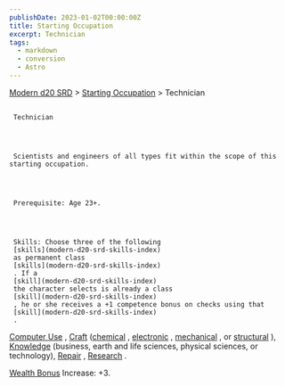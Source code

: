```yaml
---
publishDate: 2023-01-02T00:00:00Z
title: Starting Occupation
excerpt: Technician
tags:
  - markdown
  - conversion
  - Astro
---
```


[Modern d20 SRD](/#modernD20) > [Starting Occupation](modern-d20-srd-starting-occupation-index) > Technician

##

     Technician




     Scientists and engineers of all types fit within the scope of this starting occupation.




     Prerequisite: Age 23+.




     Skills: Choose three of the following
     [skills](modern-d20-srd-skills-index)
     as permanent class
     [skills](modern-d20-srd-skills-index)
     . If a
     [skill](modern-d20-srd-skills-index)
     the character selects is already a class
     [skill](modern-d20-srd-skills-index)
     , he or she receives a +1 competence bonus on checks using that
     [skill](modern-d20-srd-skills-index)
     .

[Computer Use](modern-d20-srd-skills-computer-use)
,
[Craft](modern-d20-srd-skills-craft)
([chemical](modern-d20-srd-skills-craft-chemical)
,
[electronic](modern-d20-srd-skills-craft-electronic)
,
[mechanical](modern-d20-srd-skills-craft-mechanical)
, or
[structural](modern-d20-srd-skills-craft-structural)
),
[Knowledge](modern-d20-srd-skills-knowledge)
(business, earth and life sciences, physical sciences, or technology),
[Repair](modern-d20-srd-skills-repair)
,
[Research](modern-d20-srd-skills-research)
.

[Wealth Bonus](modern-d20-srd-wealth-wealth-bonus)
Increase: +3.
